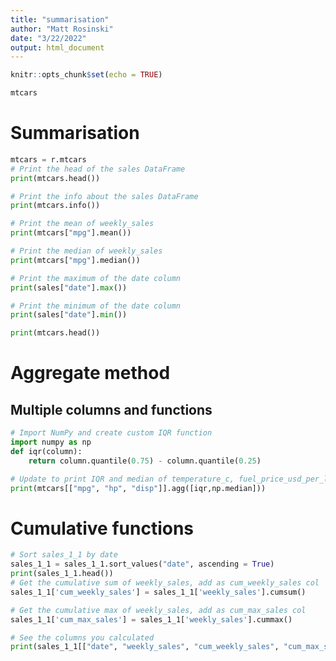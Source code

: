 ---
title: "summarisation"
author: "Matt Rosinski"
date: "3/22/2022"
output: html_document
---

```{r setup, include=FALSE}
knitr::opts_chunk$set(echo = TRUE)
```

```{r}
mtcars
```

# Summarisation
```{python}

mtcars = r.mtcars
# Print the head of the sales DataFrame
print(mtcars.head())

# Print the info about the sales DataFrame
print(mtcars.info())

# Print the mean of weekly_sales
print(mtcars["mpg"].mean())

# Print the median of weekly_sales
print(mtcars["mpg"].median())

# Print the maximum of the date column
print(sales["date"].max())

# Print the minimum of the date column
print(sales["date"].min())

print(mtcars.head())
```


# Aggregate method
## Multiple columns and functions
```{python}
# Import NumPy and create custom IQR function
import numpy as np
def iqr(column):
    return column.quantile(0.75) - column.quantile(0.25)

# Update to print IQR and median of temperature_c, fuel_price_usd_per_l, & unemployment
print(mtcars[["mpg", "hp", "disp"]].agg([iqr,np.median]))


```

# Cumulative functions
```{python}
# Sort sales_1_1 by date
sales_1_1 = sales_1_1.sort_values("date", ascending = True)
print(sales_1_1.head())
# Get the cumulative sum of weekly_sales, add as cum_weekly_sales col
sales_1_1['cum_weekly_sales'] = sales_1_1['weekly_sales'].cumsum()

# Get the cumulative max of weekly_sales, add as cum_max_sales col
sales_1_1['cum_max_sales'] = sales_1_1['weekly_sales'].cummax()

# See the columns you calculated
print(sales_1_1[["date", "weekly_sales", "cum_weekly_sales", "cum_max_sales"]])

```

